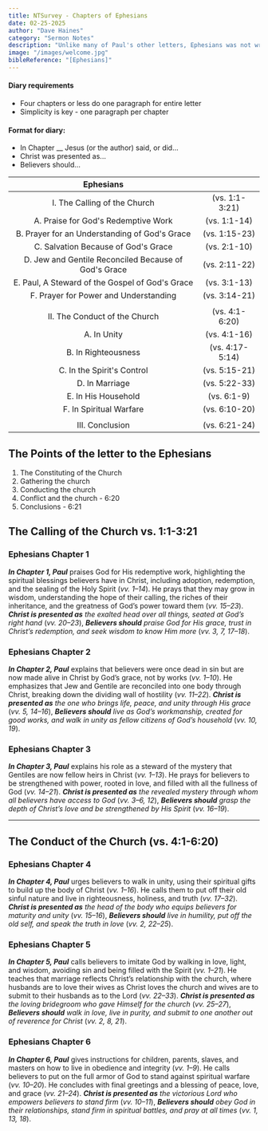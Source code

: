 ```yaml
---
title: NTSurvey - Chapters of Ephesians
date: 02-25-2025
author: "Dave Haines"
category: "Sermon Notes"
description: "Unlike many of Paul's other letters, Ephesians was not written to address any particular problem or controversy. Paul wrote the letter to instruct the Christians of Asia Minor concerning the privileges and responsibilities of those who were part of the church, the Body of Christ."
image: "/images/welcome.jpg"
bibleReference: "[Ephesians]"
---
```


#### Diary requirements
- Four chapters or less do one paragraph for entire letter
- Simplicity is key - one paragraph per chapter

#### Format for diary:
- In Chapter __ Jesus (or the author) said, or did...
- Christ was presented as...
- Believers should...

| **Ephesians** | | 
|:-------:|:-------:|
| I. The Calling of the Church | (vs. 1:1-3:21) |
| A. Praise for God's Redemptive Work | (vs. 1:1-14) |
| B. Prayer for an Understanding of God's Grace | (vs. 1:15-23) |
| C. Salvation Because of God's Grace | (vs. 2:1-10) |
| D. Jew and Gentile Reconciled Because of God's Grace | (vs. 2:11-22) |
| E. Paul, A Steward of the Gospel of God's Grace | (vs. 3:1-13) |
| F. Prayer for Power and Understanding | (vs. 3:14-21) |
| | |
| II. The Conduct of the Church | (vs. 4:1-6:20) |
| A. In Unity | (vs. 4:1-16) |
| B. In Righteousness | (vs. 4:17-5:14) |
| C. In the Spirit's Control | (vs. 5:15-21) |
| D. In Marriage | (vs. 5:22-33) |
| E. In His Household | (vs. 6:1-9) |
| F. In Spiritual Warfare | (vs. 6:10-20) |
| | |
| III. Conclusion | (vs. 6:21-24) |

## The Points of the letter to the Ephesians

1. The Constituting of the Church
2. Gathering the church
3. Conducting the church
4. Conflict and the church - 6:20
5. Conclusions - 6:21

## The Calling of the Church vs. 1:1-3:21

### **Ephesians Chapter 1**  
**_In Chapter 1, Paul_** praises God for His redemptive work, highlighting the spiritual blessings believers have in Christ, including adoption, redemption, and the sealing of the Holy Spirit (*vv. 1–14*). He prays that they may grow in wisdom, understanding the hope of their calling, the riches of their inheritance, and the greatness of God’s power toward them (*vv. 15–23*). **_Christ is presented as_** *the exalted head over all things, seated at God’s right hand* (*vv. 20–23*), **_Believers should_** *praise God for His grace, trust in Christ’s redemption, and seek wisdom to know Him more* (*vv. 3, 7, 17–18*).

### **Ephesians Chapter 2**  
**_In Chapter 2, Paul_** explains that believers were once dead in sin but are now made alive in Christ by God’s grace, not by works (*vv. 1–10*). He emphasizes that Jew and Gentile are reconciled into one body through Christ, breaking down the dividing wall of hostility (*vv. 11–22*). **_Christ is presented as_** *the one who brings life, peace, and unity through His grace* (*vv. 5, 14–16*), **_Believers should_** *live as God’s workmanship, created for good works, and walk in unity as fellow citizens of God’s household* (*vv. 10, 19*).

### **Ephesians Chapter 3**  
**_In Chapter 3, Paul_** explains his role as a steward of the mystery that Gentiles are now fellow heirs in Christ (*vv. 1–13*). He prays for believers to be strengthened with power, rooted in love, and filled with all the fullness of God (*vv. 14–21*). **_Christ is presented as_** *the revealed mystery through whom all believers have access to God* (*vv. 3–6, 12*), **_Believers should_** *grasp the depth of Christ’s love and be strengthened by His Spirit* (*vv. 16–19*).

---

## The Conduct of the Church (vs. 4:1-6:20)

### **Ephesians Chapter 4**  
**_In Chapter 4, Paul_** urges believers to walk in unity, using their spiritual gifts to build up the body of Christ (*vv. 1–16*). He calls them to put off their old sinful nature and live in righteousness, holiness, and truth (*vv. 17–32*). **_Christ is presented as_** *the head of the body who equips believers for maturity and unity* (*vv. 15–16*), **_Believers should_** *live in humility, put off the old self, and speak the truth in love* (*vv. 2, 22–25*).

### **Ephesians Chapter 5**  
**_In Chapter 5, Paul_** calls believers to imitate God by walking in love, light, and wisdom, avoiding sin and being filled with the Spirit (*vv. 1–21*). He teaches that marriage reflects Christ’s relationship with the church, where husbands are to love their wives as Christ loves the church and wives are to submit to their husbands as to the Lord (*vv. 22–33*). **_Christ is presented as_** *the loving bridegroom who gave Himself for the church* (*vv. 25–27*), **_Believers should_** *walk in love, live in purity, and submit to one another out of reverence for Christ* (*vv. 2, 8, 21*).

### **Ephesians Chapter 6**  
**_In Chapter 6, Paul_** gives instructions for children, parents, slaves, and masters on how to live in obedience and integrity (*vv. 1–9*). He calls believers to put on the full armor of God to stand against spiritual warfare (*vv. 10–20*). He concludes with final greetings and a blessing of peace, love, and grace (*vv. 21–24*). **_Christ is presented as_** *the victorious Lord who empowers believers to stand firm* (*vv. 10–11*), **_Believers should_** *obey God in their relationships, stand firm in spiritual battles, and pray at all times* (*vv. 1, 13, 18*).

